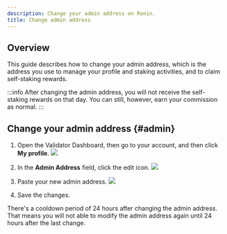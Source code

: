 ```yaml
---
description: Change your admin address on Ronin.
title: Change admin address
---
```



## Overview

This guide describes how to change your admin address, which is the address you use to manage your profile and staking activities, and to claim self-staking rewards.

:::info
After changing the admin address, you will not receive the self-staking rewards on that day. You can still, however, earn your commission as normal.
:::

## Change your admin address {#admin}

1. Open the Validator Dashboard, then go to your account, and then click **My profile**.
   <img src={profile} width={280} />

2. In the **Admin Address** field, click the edit icon.
   <img src={changeStepOne} width={400} />

3. Paste your new admin address.
   <img src={changeStepTwo} width={400} />

4. Save the changes.

There's a cooldown period of 24 hours after changing the admin address. That means you will not able to modify the admin address again until 24 hours after the last change.
